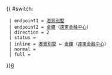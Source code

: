 {{ #switch: {{{format|}}}
  | endpoint1 = [[港景別墅]]
  | endpoint2 = [[金鐘]]（[[遠東金融中心]]）
  | direction = 2
  | status =
  | inline = [[港景別墅]] ↔ [[金鐘]]（[[遠東金融中心]]）
  | normal =
  | full =
}}<noinclude>[[category:港島居民巴士路線模板|6]]</noinclude>